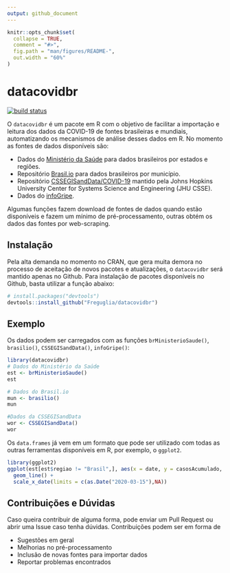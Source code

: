 ```yaml
---
output: github_document
---
```


<!-- README.md is generated from README.Rmd. Please edit that file -->

```r
knitr::opts_chunk$set(
  collapse = TRUE,
  comment = "#>",
  fig.path = "man/figures/README-",
  out.width = "60%"
)
```

# datacovidbr

<!-- badges: start -->
[![build status](https://travis-ci.org/Freguglia/datacovidbr.svg?branch=master)](https://travis-ci.org/Freguglia/datacovidbr)
<!-- badges: end -->

O `datacovidbr` é um pacote em R com o objetivo de facilitar a importação e leitura dos dados da COVID-19 de fontes brasileiras e mundiais, automatizando os mecanismos de análise desses dados em R. No momento as fontes de dados disponíveis são: 

  * Dados do [Ministério da Saúde](https://covid.saude.gov.br/) para dados brasileiros por estados e regiões.
  * Repositório [Brasil.io](https://brasil.io/home) para dados brasileiros por município.
  * Repositório [CSSEGISandData/COVID-19](https://github.com/CSSEGISandData/COVID-19) mantido pela Johns Hopkins University Center for Systems Science and Engineering (JHU CSSE).
  * Dados do [infoGripe](http://info.gripe.fiocruz.br/).

<!-- * Dados do Painel COVID Registral do [Registro Civil](https://transparencia.registrocivil.org.br/registral-covid). -->

Algumas funções fazem download de fontes de dados quando estão disponíveis e fazem um mínimo de pré-processamento, outras obtém os dados das fontes por web-scraping.

## Instalação

Pela alta demanda no momento no CRAN, que gera muita demora no processo de aceitação de novos pacotes e atualizações,  o `datacovidbr` será mantido apenas no Github. Para instalação de pacotes disponíveis no Github, basta utilizar a função abaixo:

```r
# install.packages("devtools")
devtools::install_github("Freguglia/datacovidbr")
```

## Exemplo

Os dados podem ser carregados com as funções `brMinisterioSaude()`, `brasilio()`, `CSSEGISandData()`, `infoGripe()`:

```r
library(datacovidbr)
# Dados do Ministério da Saúde
est <- brMinisterioSaude()
est

# Dados do Brasil.io
mun <- brasilio()
mun

#Dados da CSSEGISandData
wor <- CSSEGISandData()
wor

```

Os `data.frames` já vem em um formato que pode ser utilizado com todas as outras ferramentas disponíveis em R, por exemplo, o `ggplot2`.

```r
library(ggplot2)
ggplot(est[est$regiao != "Brasil",], aes(x = date, y = casosAcumulado, group = estado, color = regiao)) +
  geom_line() +
  scale_x_date(limits = c(as.Date("2020-03-15"),NA)) 
```

## Contribuições e Dúvidas

Caso queira contribuir de alguma forma, pode enviar um Pull Request ou abrir uma Issue caso tenha dúvidas. Contribuições podem ser em forma de
  
  * Sugestões em geral
  * Melhorias no pré-processamento
  * Inclusão de novas fontes para importar dados
  * Reportar problemas encontrados